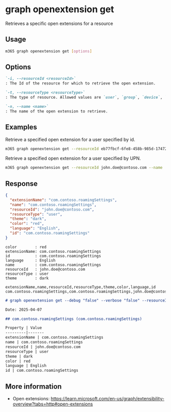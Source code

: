 
# graph openextension get

Retrieves a specific open extensions for a resource

## Usage

```sh
m365 graph openextension get [options]
```

## Options

```md definition-list
`-i, --resourceId <resourceId>`
: The Id of the resource for which to retrieve the open extension.

`-t, --resourceType <resourceType>`
: The type of resource. Allowed values are `user`, `group`, `device`, `organization`.

`-n, --name <name>`
: The name of the open extension to retrieve.
```

<Global />

## Examples

Retrieve a specified open extension for a user specified by id.

```sh
m365 graph openextension get --resourceId eb77fbcf-6fe8-458b-985d-1747284793bc --name 'com.contoso.roamingSettings' --resourceType user
```

Retrieve a specified open extension for a user specified by UPN.

```sh
m365 graph openextension get --resourceId john.doe@contoso.com --name 'com.contoso.roamingSettings' --resourceType user
```

## Response

<Tabs>
  <TabItem value="JSON">

  ```json
  {
    "extensionName": "com.contoso.roamingSettings",
    "name": "com.contoso.roamingSettings",
    "resourceId": "john.doe@contoso.com",
    "resourceType": "user",
    "theme": "dark",
    "color": "red",
    "language": "English",
    "id": "com.contoso.roamingSettings"
  }
  ```

  </TabItem>
  <TabItem value="Text">

  ```text
  color        : red
  extensionName: com.contoso.roamingSettings
  id           : com.contoso.roamingSettings
  language     : English
  name         : com.contoso.roamingSettings
  resourceId   : john.doe@contoso.com
  resourceType : user
  theme        : dark
  ```

  </TabItem>
  <TabItem value="CSV">

  ```csv
  extensionName,name,resourceId,resourceType,theme,color,language,id
  com.contoso.roamingSettings,com.contoso.roamingSettings,john.doe@contoso.com,user,dark,red,English,com.contoso.roamingSettings
  ```

  </TabItem>
  <TabItem value="Markdown">

  ```md
  # graph openextension get --debug "false" --verbose "false" --resourceId "john.doe@contoso.com" --resourceType "user" --name "com.contoso.roamingSettings"

  Date: 2025-04-07

  ## com.contoso.roamingSettings (com.contoso.roamingSettings)

  Property | Value
  ---------|-------
  extensionName | com.contoso.roamingSettings
  name | com.contoso.roamingSettings
  resourceId | john.doe@contoso.com
  resourceType | user
  theme | dark
  color | red
  language | English
  id | com.contoso.roamingSettings
  ```
  
  </TabItem>
</Tabs>

## More information

- Open extensions: https://learn.microsoft.com/en-us/graph/extensibility-overview?tabs=http#open-extensions
